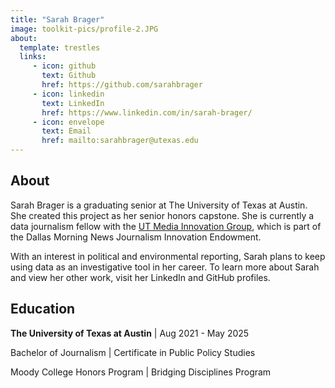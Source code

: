 ```yaml
---
title: "Sarah Brager"
image: toolkit-pics/profile-2.JPG
about: 
  template: trestles
  links:
     - icon: github
       text: Github
       href: https://github.com/sarahbrager
     - icon: linkedin
       text: LinkedIn
       href: https://www.linkedin.com/in/sarah-brager/
     - icon: envelope
       text: Email
       href: mailto:sarahbrager@utexas.edu
---
```


## About

Sarah Brager is a graduating senior at The University of Texas at Austin. She created this project as her senior honors capstone. She is currently a data journalism fellow with the [UT Media Innovation Group](https://journalism.utexas.edu/innovation/dallas-morning-news-journalism-innovation-endowment), which is part of the Dallas Morning News Journalism Innovation Endowment.

With an interest in political and environmental reporting, Sarah plans to keep using data as an investigative tool in her career. To learn more about Sarah and view her other work, visit her LinkedIn and GitHub profiles.

## Education

**The University of Texas at Austin** \| Aug 2021 - May 2025

Bachelor of Journalism \| Certificate in Public Policy Studies

Moody College Honors Program \| Bridging Disciplines Program
